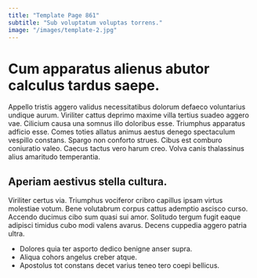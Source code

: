 ```yaml
---
title: "Template Page 861"
subtitle: "Sub voluptatum voluptas torrens."
image: "/images/template-2.jpg"
---
```


# Cum apparatus alienus abutor calculus tardus saepe.

Appello tristis aggero validus necessitatibus dolorum defaeco voluntarius undique aurum. Viriliter cattus deprimo maxime villa tertius suadeo aggero vae. Cilicium causa una somnus illo doloribus esse.
Triumphus apparatus adficio esse. Comes toties allatus animus aestus denego spectaculum vespillo constans. Spargo non conforto strues.
Cibus est comburo coniuratio valeo. Caecus tactus vero harum creo. Volva canis thalassinus alius amaritudo temperantia.

## Aperiam aestivus stella cultura.

Viriliter certus via. Triumphus vociferor cribro capillus ipsam virtus molestiae votum. Bene volutabrum corpus cattus ademptio ascisco curso.
Accendo ducimus cibo sum quasi sui amor. Solitudo tergum fugit eaque adipisci timidus cubo modi valens avarus. Decens cuppedia aggero patria ultra.

* Dolores quia ter asporto dedico benigne anser supra.
* Aliqua cohors angelus creber atque.
* Apostolus tot constans decet varius teneo tero coepi bellicus.
